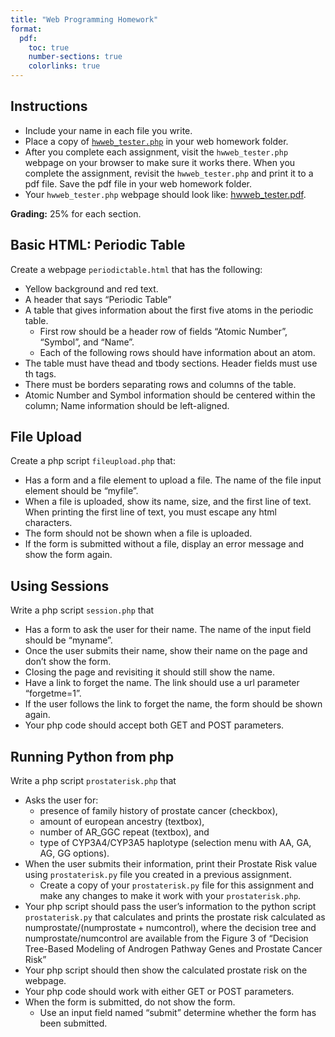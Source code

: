 ---
title: "Web Programming Homework"
format: 
  pdf:
    toc: true
    number-sections: true
    colorlinks: true
---

## Instructions

- Include your name in each file you write.
- Place a copy of [`hwweb_tester.php`](https://sacan.biomed.drexel.edu/lib/exe/fetch.php?rev=&media=course:bcomp2:web:hwweb_tester.php) in your web homework folder.
- After you complete each assignment, visit the `hwweb_tester.php` webpage on
  your browser to make sure it works there. When you complete the assignment,
  revisit the `hwweb_tester.php` and print it to a pdf file. Save the pdf file
  in your web homework folder.
- Your `hwweb_tester.php` webpage should look like: [hwweb_tester.pdf](https://sacan.biomed.drexel.edu/lib/exe/fetch.php?rev=&media=course:bcomp2:web:hwweb_tester.pdf).

**Grading:** 25% for each section.

## Basic HTML: Periodic Table

Create a webpage `periodictable.html` that has the following:

- Yellow background and red text.
- A header that says “Periodic Table”
- A table that gives information about the first five atoms in the periodic
  table.
  - First row should be a header row of fields “Atomic Number”, “Symbol”,
    and “Name”.
  - Each of the following rows should have information about an atom.
- The table must have thead and tbody sections. Header fields must use th tags.
- There must be borders separating rows and columns of the table.
- Atomic Number and Symbol information should be centered within the column;
  Name information should be left-aligned.

## File Upload

Create a php script `fileupload.php` that:

- Has a form and a file element to upload a file. The name of the file input
  element should be “myfile”.
- When a file is uploaded, show its name, size, and the first line of text.
  When printing the first line of text, you must escape any html characters.
- The form should not be shown when a file is uploaded.
- If the form is submitted without a file, display an error message and show
  the form again.

## Using Sessions

Write a php script `session.php` that

- Has a form to ask the user for their name. The name of the input field should be “myname”.
- Once the user submits their name, show their name on the page and don't show the form.
- Closing the page and revisiting it should still show the name.
- Have a link to forget the name. The link should use a url parameter “forgetme=1”.
- If the user follows the link to forget the name, the form should be shown again.
- Your php code should accept both GET and POST parameters.

## Running Python from php

Write a php script `prostaterisk.php` that

- Asks the user for:
  - presence of family history of prostate cancer (checkbox),
  - amount of european ancestry (textbox),
  - number of AR_GGC repeat (textbox), and
  - type of CYP3A4/CYP3A5 haplotype (selection menu with AA, GA, AG, GG options).
- When the user submits their information, print their Prostate Risk value
  using `prostaterisk.py` file you created in a previous assignment.
  - Create a copy of your `prostaterisk.py` file for this assignment and make
    any changes to make it work with your `prostaterisk.php`.
- Your php script should pass the user's information to the python script
  `prostaterisk.py` that calculates and prints the prostate risk calculated as
  $\text{numprostate}/(\text{numprostate}+\text{numcontrol})$, where the
  decision tree and numprostate/numcontrol are available from the Figure 3 of
  “Decision Tree-Based Modeling of Androgen Pathway Genes and Prostate Cancer Risk”
- Your php script should then show the calculated prostate risk on the webpage.
- Your php code should work with either GET or POST parameters.
- When the form is submitted, do not show the form.
  - Use an input field named “submit” determine whether the form has been submitted.
